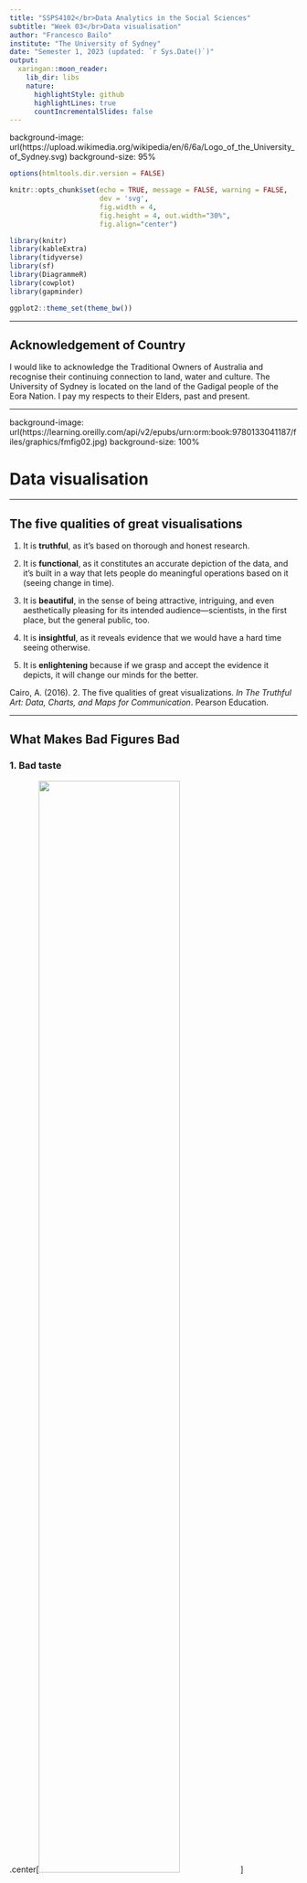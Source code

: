 ```yaml
---
title: "SSPS4102</br>Data Analytics in the Social Sciences"
subtitle: "Week 03</br>Data visualisation"
author: "Francesco Bailo"
institute: "The University of Sydney"
date: "Semester 1, 2023 (updated: `r Sys.Date()`)"
output:
  xaringan::moon_reader:
    lib_dir: libs
    nature:
      highlightStyle: github
      highlightLines: true
      countIncrementalSlides: false
---
```


background-image: url(https://upload.wikimedia.org/wikipedia/en/6/6a/Logo_of_the_University_of_Sydney.svg)
background-size: 95%

```r

options(htmltools.dir.version = FALSE)

knitr::opts_chunk$set(echo = TRUE, message = FALSE, warning = FALSE, 
                      dev = 'svg', 
                      fig.width = 4, 
                      fig.height = 4, out.width="30%",
                      fig.align="center")

library(knitr)
library(kableExtra)
library(tidyverse)
library(sf)
library(DiagrammeR)
library(cowplot)
library(gapminder)

ggplot2::theme_set(theme_bw())

```

---

## Acknowledgement of Country

I would like to acknowledge the Traditional Owners of Australia and recognise their continuing connection to land, water and culture. The  University of Sydney is located on the land of the Gadigal people  of the Eora Nation. I pay my respects to their Elders, past and present.


---

background-image: url(https://learning.oreilly.com/api/v2/epubs/urn:orm:book:9780133041187/files/graphics/fmfig02.jpg)
background-size: 100%

# Data visualisation

---

## The five qualities of great visualisations

1. It is **truthful**, as it’s based on thorough and honest research.

2. It is **functional**, as it constitutes an accurate depiction of the data, and it’s built in a way that lets people do meaningful operations based on it (seeing change in time).

3. It is **beautiful**, in the sense of being attractive, intriguing, and even aesthetically pleasing for its intended audience—scientists, in the first place, but the general public, too.

4. It is **insightful**, as it reveals evidence that we would have a hard time seeing otherwise.

5. It is **enlightening** because if we grasp and accept the evidence it depicts, it will change our minds for the better.

Cairo, A. (2016). 2. The five qualities of great visualizations. *In The Truthful Art: Data, Charts, and Maps for Communication*. Pearson Education.

---

## What Makes Bad Figures Bad 

### 1. Bad taste

.center[<img src = 'https://socviz.co/assets/ch-01-chartjunk-life-expectancy.png' width = '70%'></img>]

Healy, K. (2018). *Data visualization: A practical introduction*. Princeton University Press.

---

## What Makes Bad Figures Bad

### 2. Bad data

.center[<img src = 'https://socviz.co/assets/ch-01-democracy-nyt-version.png' width = '80%'></img>]

Healy, K. (2018). *Data visualization: A practical introduction*. Princeton University Press.

---

## What Makes Bad Figures Bad

### 3. Bad perception

.center[<img src = 'https://socviz.co/dataviz-pdfl_files/figure-html4/ch-01-preception-data-1.png'></img>]

Healy, K. (2018). *Data visualization: A practical introduction*. Princeton University Press.



---

## Why do we visualise data?

#### 1. We visualise data because we want to understand it as part of our *analysis* process. 

.pull-left[

```r
cowplot::plot_grid(
  ggplot(anscombe, aes(x = x1, y = y1)) +
    geom_point() +
    geom_smooth(method = 'lm', se = FALSE) +
    coord_cartesian(xlim = c(0, 20), ylim = c(0,15)),
  ggplot(anscombe, aes(x = x2, y = y2)) +
    geom_point() +
    geom_smooth(method = 'lm', se = FALSE) +
    coord_cartesian(xlim = c(0, 20), ylim = c(0,15)),
  ggplot(anscombe, aes(x = x3, y = y3)) +
    geom_point() +
    geom_smooth(method = 'lm', se = FALSE) +
    coord_cartesian(xlim = c(0, 20), ylim = c(0,15)),
  ggplot(anscombe, aes(x = x4, y = y4)) +
    geom_point() +
    geom_smooth(method = 'lm', se = FALSE) +
    coord_cartesian(xlim = c(0, 20), ylim = c(0,15)),
  ncol = 2)
```

]

.pull-right[

Consider these data. 

These four combinations of variables return the exact same correlation and slope. 

And yet these variables are totally different - something you might miss if you don't visualise it before jumping into your analysis.

]


---

## Why do we visualise data?

#### 2. We visualise data to (1) communicate to (2) some audience (3) selected insights from our data analysis excercise

.center[<img src = 'https://learning.oreilly.com/api/v2/epubs/urn:orm:book:9780133041187/files/graphics/02fig13_newyork.jpg' width = '85%'></img>]

---
class: inverse, center, middle

# Lab

---

## The gapminder package

To replicate the code in the next slide, you need to install and load the *gapminder* package. 

.pull-left[

Do it now with 

```r

install.packages("gapminder")

library(gapminder)

```

]

.pull-right[
<img src = 'https://media.giphy.com/media/3o6Ygfw40tlnPhX87m/giphy.gif'></img>
]

---

## Preliminary information (1/2)

Q: **What is a tibble?** A: Tibbles *are* data frames.<sup>1</sup>

```r
gapminder 
```

.footnote[
[1] If you want to know more: https://r4ds.had.co.nz/tibbles.html
]

---

## Preliminary information (2/2)

Q: **What is tidy data?** 

A: Simply, *tidy* data is data that is in a single rectangular data object of class `data.frame` (or `tibble`), where

.pull-left[

1. Every **column** is a variable.

2. Every **row** is an observation.

3. Every **cell** is a single value.

]

.pull-right[

```r
gapminder %>%
  dplyr::select(1:4) %>%
  dplyr::slice(1:4) %>%
  knitr::kable()
```


]

</br>

Remember that if your data is not *tidy*, ggplot2 will not take it!

For more information, https://cran.r-project.org/web/packages/tidyr/vignettes/tidy-data.html 

---

## Visualisations in R

The two most popular ways to make data visualisation in R are 

1. To use the **base** package.

2. To use the **ggplot2** package, which is part of the *Tidyverse*, "a collection of R packages designed for data science" (see https://www.tidyverse.org/). 

As you will soon realise, the textbook doesn't use ggplot2 but instead produces all the visualisations using the base package. 

---

### Visualisations in R: base vs ggplot2

With the base package ...

```r
plot(x = gapminder$gdpPercap, 
     y = gapminder$lifeExp)
```

... and with ggplot2

```r
ggplot(data = gapminder, 
       mapping = aes(x = gdpPercap,
                     y = lifeExp)) +
  geom_point()
```

---

### Visualisations in R: base vs ggplot2

With these results: 

.pull-left[

```r
plot(x = gapminder$gdpPercap, 
     y = gapminder$lifeExp)
```

]

.pull-right[

```r
ggplot(data = gapminder, 
       mapping = aes(x = gdpPercap,
                     y = lifeExp)) +
  geom_point()
```

]

---

class: inverse, center, middle

# ggplot2: the basics

---

## Why to use ggplot2?

1. If ggplot2 is more *expensive* in terms of lines of code (see previous slides) is also more *effective* and *intuitive* for making *complex* visualisations.

2. By learning ggplot2, you learn a basic visualisation grammar that is use by a large number of third-party packages (ggplot2 is the *de-facto* visualisation standard for R).

3. ggplot2 figures look much better already in its default version (so without spending time fine-tuning it). 

4. The documentation is great.  

.center[<img src = 'https://ggplot2.tidyverse.org/logo.png' width = '30%'></img>]


---

## The basics of ggplot2

ggplot2 builds your visualisation by *mapping* 

* **variables** 

onto 

* **visual elements** or **aesthetics**: with the function `aes()` (e.g. lines, dots, colours, shapes, areas, labels, ect...) 


```r

p <-  
  ggplot(data = <data>, 
         mapping = aes(<aesthetic> = <variable>,
                       <aesthetic> = <variable>,
                       <   ...   > = <   ...  >))
# Don't run. Credit: Healy, 2018
 
```

---

## The basics of ggplot2

This creates a ggplot object, with all the instructions to map *variables* to *aesthetics.* But it won't visualise anything yet...

```r

p <-  
  ggplot(data = gapminder, 
         mapping = aes(x = gdpPercap,
                       y =lifeExp))

class(p)
```

```r
p
```


---

## The basics of ggplot2

After we have specified `data = <data>` and `mapping = aes(...)`, we need to pass at least an additional *layer* specifying the *geometry* we want, so that ggplot2 can visualise the mapping.  


```r
p + 
  geom_point()
```

---

## Layers

ggplots are constructed by progressively adding new layers with new specifics about your plot. The minimum number required is two: `ggplot(...)` + `geom_<type>(...)` with all the other required layers being set by default.   


.pull-left[

```r

ggplot(...) + #<<
  geom_<type>(...) + #<<
  scale_<mapping>_<type>(...) +
  coord_<type>(...) + 
  labs(...) +
  facet_grid(...)
  
# Don't run. Credit: Healy, 2018
```


]

.pull-right[<img src = 'https://media.giphy.com/media/XMgCFjsCSARxK/giphy.gif'></img>]

---

## Essential ggplot2 decisions

### Layer 0 (the base, invisible layer)

1. Tell the `ggplot()` function what our data is with the `data = <data>` argument.

2. Tell the `ggplot()` function the *relationships* you want to visualise with the `mapping` attribute and the `aes()` function (`mapping = aes()`).

    ### Layer 1 (visible)

3. Tell the geometry you want to see with `geom_<type>` (e.g. `geom_point()`) 

    ### Layer 2+ (visible)
    
4. Use additional functions (e.g. `scale_y_continuous()`) to specify everything else 😊

---

class: inverse, center, middle

# Aesthetic mapping

---

## Aesthetic mapping

Consider this, 

* Data => variables => *values*

* Aesthetics => properties => *levels*

Values and levels need to be of the same type (continuous vs categorical or you will get an error/warning) 

And remember,

> An aesthetic is a visual property of the objects in your plot.

> You can convey information about your data by mapping the aesthetics in your plot to the variables in your dataset.

(Wickham & Grolemund, 2017)

.center[<img src = 'https://media.giphy.com/media/xT9IgpL2wyBi1tCWYg/giphy-downsized-large.gif'></img>]

---

## Aesthetic mapping

```r
ggplot(data = gapminder, 
       mapping = aes(x = gdpPercap, 
                     y = lifeExp, 
                     color = continent)) +
  geom_point()
```


What is going on here? What are the aesthetic *properties* (or *arguments*) that we have set? What do they do?

---

### Aesthetic mapping

There are a many different aesthetic property you can set and whether you need to specify them depends on the type of geometry you will use.

So let's set up our layer 0 and store it into `g`... 

```r
g <- ggplot(data = gapminder)
```


Among the most common aesthetic properties are **`x`** and **`y`** which position in a 2D space. These are usually the only properties that are strictly required.


```r
g + geom_point(mapping = aes(x = gdpPercap, y = lifeExp))
```


---

### Aesthetic mapping

#### size

```r
g + 
  geom_point(mapping = aes(x = gdpPercap, 
                           y = lifeExp, 
                           size = lifeExp)) #<<
```

---

### Aesthetic mapping

#### shape

```r
g + 
  geom_point(mapping = aes(x = gdpPercap, 
                           y = lifeExp, 
                           shape = continent)) #<<
```

---

### Aesthetic mapping

#### colour

```r
g + 
  geom_point(mapping = aes(x = gdpPercap, 
                           y = lifeExp, 
                           colour = continent)) #<<
```

---

### Aesthetic mapping

#### label

```r
g + 
  geom_text(mapping = aes(x = gdpPercap, #<<
                           y = lifeExp, 
                           label = continent)) #<<
```

---

### Aesthetic mapping vs aesthetic setting

#### label

```r
g + 
  geom_text(mapping = aes(x = gdpPercap, 
                           y = lifeExp),
            label = "My new label") #<<
```

What happened here?

---

### Aesthetic mapping vs aesthetic setting

#### alpha (transparency, in range 0 to 1)

```r
g + 
  geom_point(mapping = aes(x = gdpPercap, 
                           y = lifeExp),
            alpha = 0.2) #<< 
```

---

### Aesthetic mapping (advanced topics!)

Aesthetics can be mapped at the level of the individual geom layer, and so can data...

This can be confusing but actually allows you a lot of flexibility...

```r
ggplot() + # Note, this is empty!
  geom_point(data = gapminder, 
             mapping = aes(x = gdpPercap, 
                           y = lifeExp),
             alpha = .2)
```

---

### Aesthetic mapping (advanced topics!)

And then...

```r
ggplot() + 
  geom_point(data = gapminder, 
             mapping = aes(x = gdpPercap, 
                           y = lifeExp),
             alpha = .2) +
    geom_point(data = gapminder[gapminder$country == "Australia",], #<<
             mapping = aes(x = gdpPercap, #<<
                           y = lifeExp), #<<
             colour = "orange", size = 4) #<<
```

---

class: inverse, center, middle

# Geometries

---

### What geometries can I use? 

A lot! There are about 50 geometries you can use in ggplot2. A complete list is [here](https://www.maths.usyd.edu.au/u/UG/SM/STAT3022/r/current/Misc/data-visualization-2.1.pdf). 

### Which one should I use?

It depends on the variables you plan to visualise...

#### Consider these scenarios

1. ONE VARIABLE continuous

2. ONE VARIABLE discrete

3. TWO VARIABLES continuous x, continuous y

4. TWO VARIABLE discrete x, continuous y

5. THREE VARIABLES

---

## ONE VARIABLE continuous

```r
g <- ggplot(data = gapminder, aes(x = gdpPercap))  
```


.pull-left[

### Histogram

```r
g + geom_histogram()
```

]

.pull-right[

### Density

```r
g + geom_density()
```

]

---

## ONE VARIABLE discrete

```r
g <- ggplot(data = gapminder, aes(x = continent))  
```

### Bars

```r
g + geom_bar()
```

---

## TWO VARIABLES continuous x, continuous y

```r
g <- ggplot(data = gapminder, aes(x = gdpPercap, y = lifeExp))  
```

.pull-left[

### Point

```r
g + geom_point()
```

]

.pull-right[

### Text (or label)

```r
g + geom_text(aes(label = continent)) # try also geom_label
```

]

---

## TWO VARIABLES continuous x, continuous y (cont. function)

```r
g <- ggplot(data = gapminder, aes(x = gdpPercap, y = lifeExp))  
```


### Smooth

```r
g + geom_point() + geom_smooth(method = "lm") # Try method = 'loess' #<<
```


---

## TWO VARIABLES continuous x, continuous y 

```r
g <- ggplot(data = gapminder, aes(x = year, y = lifeExp))  
```

### Line


```r
g + geom_line(aes(group = country)) #<<
```


---

## What's the "group" aesthetic again?

Let's try reproducing the same `geom_line()` as before, *without* setting `group` within `aes()`.

```r
g + geom_line()
```


Clearly, not good! the `geom_line()` doesn't know that year are grouped by country so will mesh every value with the same year in the same line!

---

## What's the "group" aesthetic again?

```r
gapminder %>%
  dplyr::filter(year == 1982) %>%
  dplyr::slice(1:5)  %>%
  knitr::kable()
```

By setting `aes(group = country)` we specify that each country needs its own different line.

---

## TWO VARIABLE discrete x, continuous y

```r
g <- ggplot(data = gapminder, aes(x = continent))  
```

.pull-left[

### Columns

```r
g + geom_col(aes(y = pop))
```

]

.pull-right[

### Boxplot

```r
g + geom_boxplot(aes(y = lifeExp)) 
```

]

---

## THREE VARIABLES

```r
g <- ggplot(data = gapminder, aes(x = year, y = continent))  
```

```r
g + geom_tile(aes(fill = lifeExp)) +
  scale_fill_viridis_c() 
```

What is going on here?


---

class: inverse, center, middle

# Position adjustement

---

## Position scales 

The `scale_<mapping>_<type>()` functions allows you to position scales for your data. It basically, allows to add specifics about how your data/aesthetic mapping should behave. 

Common scenarios are ...

---

## Position scales 

### Setting the colour palette for your mapping

```r
ggplot(data = gapminder, aes(x = continent, fill = continent))  +
  geom_col(aes(y = pop)) +
  scale_fill_brewer(palette = "Set1")  #<<
```

---

## Position scales 

###  Setting the limits of your scale to zoom within your chart in some range on the y (vertical axis);

```r
ggplot(data = gapminder, mapping = aes(x = gdpPercap, y = lifeExp))  +
  geom_point() +
  scale_y_continuous(limits = c(50, 60)) #<<
```

---

## Position scales

### Setting the colour palette for your mapping

```r
ggplot(data = gapminder, 
       mapping = aes(x = gdpPercap, y = lifeExp,
                     colour = lifeExp))  +
  geom_point() +
  scale_colour_viridis_c() #<<
```

---

## Position scales

### Using a scale transformation

```r
ggplot(data = gapminder, 
       mapping = aes(x = gdpPercap, y = lifeExp))  +
  geom_point() +
  scale_x_log10() #<<
```

---

class: inverse, center, middle

## Facets

---

What if you want to make your visualisation easier to understand by having multiple panels mapping the same variables but for different groups? You can do it with the ggplot's **facets**.

Remember the messy plots with a lot of spaghetti-lines? 

```r

g <- 
  ggplot(data = gapminder, aes(x = year, y = lifeExp)) +
  geom_line(aes(group = country))

```


Let's make it better, with `facet_grid()`:

```r
g + facet_grid(~continent)  #<<
```

What happened? Try `facet_grid("continent")` instead...

